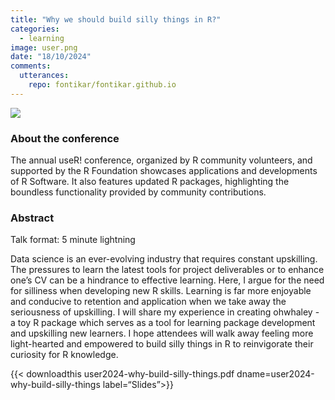 ```yaml
---
title: "Why we should build silly things in R?"
categories:
  - learning
image: user.png
date: "18/10/2024"
comments:
  utterances:
    repo: fontikar/fontikar.github.io
---
```


![](user-banner.png)


### About the conference

The annual useR! conference, organized by R community volunteers, and supported by the R Foundation showcases applications and developments of R Software. It also features updated R packages, highlighting the boundless functionality provided by community contributions. 

### Abstract

Talk format: 5 minute lightning 

Data science is an ever-evolving industry that requires constant upskilling. The pressures to learn the latest tools for project deliverables or to enhance one’s CV can be a hindrance to effective learning. Here, I argue for the need for silliness when developing new R skills. Learning is far more enjoyable and conducive to retention and application when we take away the seriousness of upskilling. I will share my experience in creating ohwhaley - a toy R package which serves as a tool for learning package development and upskilling new learners. I hope attendees will walk away feeling more light-hearted and empowered to build silly things in R to reinvigorate their curiosity for R knowledge.

{{< downloadthis user2024-why-build-silly-things.pdf dname=user2024-why-build-silly-things label="Slides">}}
